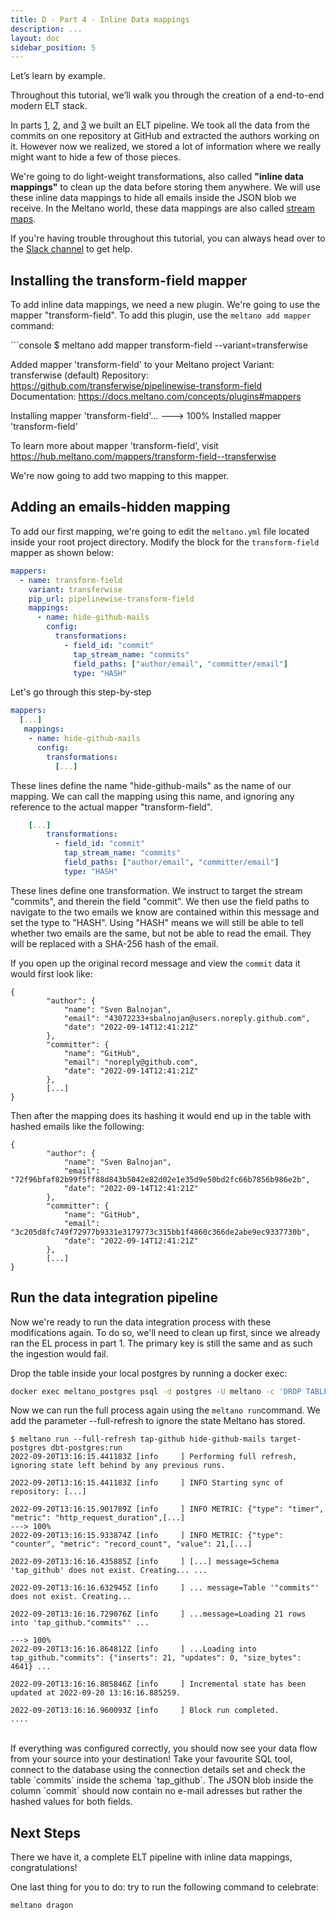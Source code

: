 ```yaml
---
title: D - Part 4 - Inline Data mappings
description: ...
layout: doc
sidebar_position: 5
---
```




Let’s learn by example.

Throughout this tutorial, we’ll walk you through the creation of a end-to-end modern ELT stack.

In parts [1](/getting-started/part1), [2](/getting-started/part2), and [3](/getting-started/part3) we built an ELT pipeline. We took all the data from the commits on one repository at GitHub and extracted the authors working on it. However now we realized, we stored a lot of information where we really might want to hide a few of those pieces.

We're going to do light-weight transformations, also called **"inline data mappings"** to clean up the data before storing them anywhere. We will use these inline data mappings to hide all emails inside the JSON blob we receive. In the Meltano world, these data mappings are also called [stream maps](https://sdk.meltano.com/en/latest/stream_maps.html).

<div class="notification is-success">
    <p>If you're having trouble throughout this tutorial, you can always head over to the <a href="https://meltano.com/slack">Slack channel</a> to get help.</p>
</div>


## Installing the transform-field mapper
To add inline data mappings, we need a new plugin. We're going to use the mapper "transform-field". To add this plugin, use the `meltano add mapper` command:

<div class="termy">
```console
$ meltano add mapper transform-field --variant=transferwise

Added mapper 'transform-field' to your Meltano project
Variant:        transferwise (default)
Repository:     https://github.com/transferwise/pipelinewise-transform-field
Documentation:  https://docs.meltano.com/concepts/plugins#mappers

Installing mapper 'transform-field'...
---> 100%
Installed mapper 'transform-field'

To learn more about mapper 'transform-field', visit https://hub.meltano.com/mappers/transform-field--transferwise
</div>

We're now going to add two mapping to this mapper.

## Adding an emails-hidden mapping
To add our first mapping, we're going to edit the `meltano.yml` file located inside your root project directory. Modify the block for the `transform-field` mapper as shown below:

```yaml
mappers:
  - name: transform-field
    variant: transferwise
    pip_url: pipelinewise-transform-field
    mappings:
      - name: hide-github-mails
        config:
          transformations:
            - field_id: "commit"
              tap_stream_name: "commits"
              field_paths: ["author/email", "committer/email"]
              type: "HASH"
```
Let's go through this step-by-step

```yaml
mappers:
  [...]
   mappings:
    - name: hide-github-mails
      config:
        transformations:
          [...]
```
These lines define the name "hide-github-mails" as the name of our mapping. We can call the mapping using this name, and ignoring any reference to the actual mapper "transform-field".

```yaml
    [...]
        transformations:
          - field_id: "commit"
            tap_stream_name: "commits"
            field_paths: ["author/email", "committer/email"]
            type: "HASH"
```
These lines define one transformation. We instruct to target the stream "commits", and therein the field "commit". We then use the field paths to navigate to the two emails we know are contained within this message and set the type to "HASH". Using "HASH" means we will still be able to tell whether two emails are the same, but not be able to read the email. They will be replaced with a SHA-256 hash of the email.

If you open up the original record message and view the `commit` data it would first look like:

```
{
        "author": {
            "name": "Sven Balnojan",
            "email": "43072233+sbalnojan@users.noreply.github.com",
            "date": "2022-09-14T12:41:21Z"
        },
        "committer": {
            "name": "GitHub",
            "email": "noreply@github.com",
            "date": "2022-09-14T12:41:21Z"
        },
        [...]
}
```

Then after the mapping does its hashing it would end up in the table with hashed emails like the following:

```
{
        "author": {
            "name": "Sven Balnojan",
            "email": "72f96bfaf82b99f5ff88d843b5042e82d02e1e35d9e50bd2fc66b7856b986e2b",
            "date": "2022-09-14T12:41:21Z"
        },
        "committer": {
            "name": "GitHub",
            "email": "3c205d8fc749f72977b9331e3179773c315bb1f4860c366de2abe9ec9337730b",
            "date": "2022-09-14T12:41:21Z"
        },
        [...]
}
```

## Run the data integration pipeline
Now we're ready to run the data integration process with these modifications again. To do so, we'll need to clean up first, since we already ran the EL process in part 1. The primary key is still the same and as such the ingestion would fail.

Drop the table inside your local postgres by running a docker exec:

```bash
docker exec meltano_postgres psql -d postgres -U meltano -c 'DROP TABLE tap_github.commits; DROP TABLE analytics.authors;'
```

Now we can run the full process again using the `meltano run`command. We add the parameter --full-refresh to ignore the state Meltano has stored.

<div class="termy">

```console
$ meltano run --full-refresh tap-github hide-github-mails target-postgres dbt-postgres:run
2022-09-20T13:16:15.441183Z [info     ] Performing full refresh, ignoring state left behind by any previous runs.

2022-09-20T13:16:15.441183Z [info     ] INFO Starting sync of repository: [...]

2022-09-20T13:16:15.901789Z [info     ] INFO METRIC: {"type": "timer", "metric": "http_request_duration",[...]
---> 100%
2022-09-20T13:16:15.933874Z [info     ] INFO METRIC: {"type": "counter", "metric": "record_count", "value": 21,[...]

2022-09-20T13:16:16.435885Z [info     ] [...] message=Schema 'tap_github' does not exist. Creating... ...

2022-09-20T13:16:16.632945Z [info     ] ... message=Table '"commits"' does not exist. Creating...

2022-09-20T13:16:16.729076Z [info     ] ...message=Loading 21 rows into 'tap_github."commits"' ...

---> 100%
2022-09-20T13:16:16.864812Z [info     ] ...Loading into tap_github."commits": {"inserts": 21, "updates": 0, "size_bytes": 4641} ...

2022-09-20T13:16:16.885846Z [info     ] Incremental state has been updated at 2022-09-20 13:16:16.885259.

2022-09-20T13:16:16.960093Z [info     ] Block run completed.           ....
```
</div>
<br />
If everything was configured correctly, you should now see your data flow from your source into your destination! Take your favourite SQL tool, connect to the database using the connection details set and check the table `commits` inside the schema `tap_github`. The JSON blob inside the column `commit` should now contain no e-mail adresses but rather the hashed values for both fields.

## Next Steps
There we have it, a complete ELT pipeline with inline data mappings, congratulations!

One last thing for you to do: try to run the following command to celebrate:

```bash
meltano dragon
```
